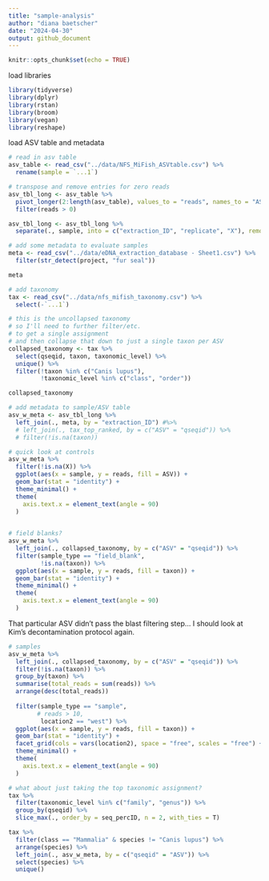 ```yaml
---
title: "sample-analysis"
author: "diana baetscher"
date: "2024-04-30"
output: github_document
---
```


```r
knitr::opts_chunk$set(echo = TRUE)
```

load libraries 
```r
library(tidyverse)
library(dplyr)
library(rstan)
library(broom)
library(vegan)
library(reshape)
```


load ASV table and metadata
```r
# read in asv table
asv_table <- read_csv("../data/NFS_MiFish_ASVtable.csv") %>%
  rename(sample = `...1`) 

# transpose and remove entries for zero reads
asv_tbl_long <- asv_table %>%
  pivot_longer(2:length(asv_table), values_to = "reads", names_to = "ASV") %>%
  filter(reads > 0) 

asv_tbl_long <- asv_tbl_long %>%
  separate(., sample, into = c("extraction_ID", "replicate", "X"), remove = F)

```


```r
# add some metadata to evaluate samples
meta <- read_csv("../data/eDNA_extraction_database - Sheet1.csv") %>%
  filter(str_detect(project, "fur seal"))

meta
```

```r
# add taxonomy
tax <- read_csv("../data/nfs_mifish_taxonomy.csv") %>%
  select(-`...1`)

# this is the uncollapsed taxonomy
# so I'll need to further filter/etc.
# to get a single assignment
# and then collapse that down to just a single taxon per ASV
collapsed_taxonomy <- tax %>%
  select(qseqid, taxon, taxonomic_level) %>%
  unique() %>%
  filter(!taxon %in% c("Canis lupus"),
         !taxonomic_level %in% c("class", "order"))

collapsed_taxonomy
```


```r
# add metadata to sample/ASV table
asv_w_meta <- asv_tbl_long %>%
  left_join(., meta, by = "extraction_ID") #%>%
  # left_join(., tax_top_ranked, by = c("ASV" = "qseqid")) %>%
  # filter(!is.na(taxon))

# quick look at controls
asv_w_meta %>%
  filter(!is.na(X)) %>%
  ggplot(aes(x = sample, y = reads, fill = ASV)) +
  geom_bar(stat = "identity") +
  theme_minimal() +
  theme(
    axis.text.x = element_text(angle = 90)
  )
  
```

```r
# field blanks?
asv_w_meta %>%
  left_join(., collapsed_taxonomy, by = c("ASV" = "qseqid")) %>%
  filter(sample_type == "field_blank",
         !is.na(taxon)) %>%
  ggplot(aes(x = sample, y = reads, fill = taxon)) +
  geom_bar(stat = "identity") +
  theme_minimal() +
  theme(
    axis.text.x = element_text(angle = 90)
  )

```

That particular ASV didn't pass the blast filtering step... I should look at Kim's decontamination protocol again.


```r
# samples
asv_w_meta %>%
  left_join(., collapsed_taxonomy, by = c("ASV" = "qseqid")) %>%
  filter(!is.na(taxon)) %>%
  group_by(taxon) %>%
  summarise(total_reads = sum(reads)) %>%
  arrange(desc(total_reads))
  
  filter(sample_type == "sample",
        # reads > 10,
         location2 == "west") %>%
  ggplot(aes(x = sample, y = reads, fill = taxon)) +
  geom_bar(stat = "identity") +
  facet_grid(cols = vars(location2), space = "free", scales = "free") +
  theme_minimal() +
  theme(
    axis.text.x = element_text(angle = 90)
  )

```

```r
# what about just taking the top taxonomic assignment?
tax %>%
  filter(taxonomic_level %in% c("family", "genus")) %>%
  group_by(qseqid) %>%
  slice_max(., order_by = seq_percID, n = 2, with_ties = T)


```



```r
tax %>%
  filter(class == "Mammalia" & species != "Canis lupus") %>%
  arrange(species) %>%
  left_join(., asv_w_meta, by = c("qseqid" = "ASV")) %>%
  select(species) %>%
  unique()
```

